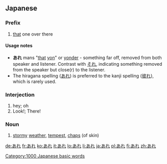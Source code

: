 ==Japanese==
{{Japanese demonstratives}}
===Prefix===
{{ja-pos|h|prefix|kanji=彼れ|rom=are}}
# [[that]] one over there
====Usage notes====
* '''あれ''' mans "[[that]] [[yon]]" or [[yonder]] - something far off, removed from both speaker and listener. Contrast with [[それ]], indicating something removed from the speaker but close(r) to the listener.
*The hiragana spelling ([[あれ]]) is preferred to the kanji spelling ([[彼れ]]), which is rarely used.

===Interjection===
{{ja-pos|h|interjection|rom=are}}
# hey; oh
# Look!; There!

===Noun===
{{ja-noun|h|rom=are}}
# {{ja-def|荒れ}} [[stormy]] [[weather]], [[tempest]], [[chaps]] (of skin)
[[Category:1000 Japanese basic words]]

[[de:あれ]]
[[fr:あれ]]
[[ko:あれ]]
[[it:あれ]]
[[lo:あれ]]
[[li:あれ]]
[[ja:あれ]]
[[pl:あれ]]
[[fi:あれ]]
[[zh:あれ]]